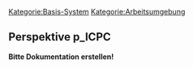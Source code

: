 [[Kategorie:Basis-System]]
[[Kategorie:Arbeitsumgebung]]
== Perspektive p_ICPC ==

'''Bitte Dokumentation erstellen!'''



{{PluginInfo
|plugin=ch.elexis.icpc
| name=ICPC-2
| description=ICPC-2 Diagnosesystem
| category=feature
| license=EPL
| first_commit_date=2007-06-24
| first_commit_author=rgw_ch
| responsible=weirich@elexis.ch
| type=Basis-System


}}